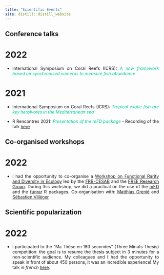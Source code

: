 ```yaml
---
title: "Scientific Events"
site: distill::distill_website
---
```


<style>
body {
text-align: justify}
</style>

## Conference talks


# 2022

- International Symposium on Coral Reefs (ICRS): <span style="color: #00cc99;">*A new framework based on synchronised cameras to measure fish abundance* </span>


# 2021

- International Symposium on Coral Reefs (ICRS): <span style="color: #00cc99;">*Tropical exotic fish are key herbivores in the Mediterranean sea* </span>

- R Rencontres 2021: <span style="color: #00cc99;">*Presentation of the mFD package*</span> - Recording of the talk [here](https://www.youtube.com/watch?v=fvnTqqnEEB0)


## Co-organised workshops


# 2022

- I had the opportunity to co-organise a [Workshop on Functional Rarity and Diversity in Ecology](https://frbcesab.github.io/workshop-free/) led by the [FRB-CESAB](https://www.fondationbiodiversite.fr/en/about-the-foundation/le-cesab/) and the [FREE Research Group](https://www.fondationbiodiversite.fr/en/the-frb-in-action/programs-and-projects/le-cesab/free/). During this workshop, we did a practical on the use of the [mFD](https://onlinelibrary.wiley.com/doi/10.1111/ecog.05904) and the [funrar](https://onlinelibrary.wiley.com/doi/10.1111/ddi.12629) R packages.
Co-organisation with: [Matthias Grenié](https://rekyt.github.io/) and [Sébastien Villéger](https://umr-marbec.fr/membre/sebastien-villeger/?highlight=villeger)


## Scientific popularization

# 2022

- I participated to the "Ma Thèse en 180 secondes" (Three Minuts Thesis) competition: the goal is to resume the thesis subject in 3 minutes for a non-scientific audience. My colleagues and I had the opportunity to speak in front of about 450 persons, it was an incredible experience! My talk in *french* [here](https://www.youtube.com/watch?v=vf_43KJPgkE).


